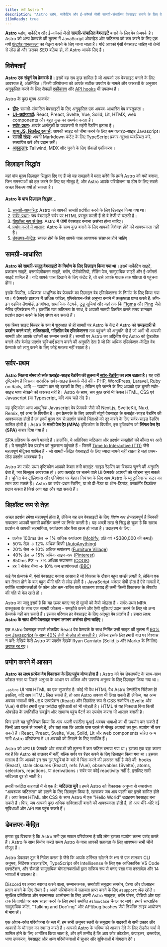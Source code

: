 ```yaml
---
title: क्यों Astro ?
description: "Astro ब्लॉग, मार्केटिंग और ई-कॉमर्स जैसी सामग्री-संचालित वेबसाइट बनाने के लिए वेब फ्रेमवर्क है। जानें कि Astro आपकी अगली वेबसाइट के लिए एक अच्छा विकल्प क्यों हो सकता है।"
i18nReady: true
---
```


**Astro** ब्लॉग, मार्केटिंग और ई-कॉमर्स जैसी **सामग्री-संचालित वेबसाइटें** बनाने के लिए वेब फ्रेमवर्क है। Astro को अन्य फ्रेमवर्क की तुलना में JavaScript ओवरहेड और जटिलता को कम करने के लिए एक नयी [फ्रंटएंड वास्तुकला](/hi/concepts/islands/) का नेतृत्व करने के लिए जाना जाता है। यदि आपको ऐसी वेबसाइट चाहिए जो तेजी से लोड हो और उसका SEO बढ़िया हो, तो Astro आपके लिए है।

## विशेषताएँ

**Astro एक संपूर्ण वेब फ्रेमवर्क है।** इसमें वह सब कुछ शामिल है जो आपको एक वेबसाइट बनाने के लिए आवश्यक है, अंतर्निहित। किसी परियोजना को आपके सटीक उपयोग के मामले और जरूरतों के अनुसार अनुकूलित करने के लिए सैकड़ों [एकीकरण](https://astro.build/integrations/) और [API hooks](/hi/reference/integrations-reference/) भी उपलब्ध हैं।

Astro के कुछ मुख्य आकर्षण:

- **[द्वीप](/hi/concepts/islands/):** सामग्री-संचालित वेबसाइटों के लिए अनुकूलित एक अवयव-आधारित वेब वास्तुकला।
- **[UI-अज्ञेयवादी](/hi/guides/framework-components/):** React, Preact, Svelte, Vue, Solid, Lit, HTMX, web components और बहुत कुछ का समर्थन करता है।
- **[सर्वर-प्रथम](/hi/basics/rendering-modes/):** आपके आगंतुकों के उपकरणों से महंगी रेंडरिंग हटाता है।
- **[शून्य JS, डिफ़ॉल्ट रूप से](/hi/basics/astro-components/):** आपकी साइट को धीमा करने के लिए कम क्लाइंट-साइड Javascript।
- **[सामग्री संग्रह](/hi/guides/content-collections/):** अपनी Markdown कंटेंट के लिए TypeScript प्रकार-सुरक्षा व्यवस्थित करें, सत्यापित करें और प्रदान करें।
- **[अनुकूलन](/hi/guides/integrations-guide/):** Tailwind, MDX और चुनने के लिए सैकड़ों एकीकरण।

## डिज़ाइन सिद्धांत

यहां पांच मुख्य डिज़ाइन सिद्धांत दिए गए हैं जो यह समझाने में मदद करेंगे कि हमने Astro को क्यों बनाया, जिन समस्याओं को हल करने के लिए यह मौजूद है, और Astro आपके परियोजना या टीम के लिए सबसे अच्छा विकल्प क्यों हो सकता है।

 #### Astro के पांच डिज़ाइन सिद्धांत...

1. [सामग्री-आधारित](#सामग्री-आधारित): Astro को आपकी सामग्री प्रदर्शित करने के लिए डिज़ाइन किया गया था।
2. [सर्वर-प्रथम](#सर्वर-प्रथम): जब वेबसाइटें सर्वर पर HTML प्रस्तुत करती हैं तो वे तेजी से चलती हैं।
3. [डिफ़ॉल्ट रूप से तेज़](#डिफ़ॉल्ट-रूप-से-तेज़): Astro में धीमी वेबसाइट बनाना असंभव होना चाहिए।
4. [प्रयोग करने में आसान](#प्रयोग-करने-में-आसान): Astro के साथ कुछ बनाने के लिए आपको विशेषज्ञ होने की आवश्यकता नहीं है।
5. [डेवलपर-केंद्रित](#डेवलपर-केंद्रित): सफल होने के लिए आपके पास आवश्यक संसाधन होने चाहिए।

 ## सामग्री-आधारित

**Astro को सामग्री-समृद्ध वेबसाइटों के निर्माण के लिए डिज़ाइन किया गया था।** इसमें मार्केटिंग साइटें, प्रकाशन साइटें, दस्तावेज़ीकरण साइटें, ब्लॉग, पोर्टफोलियो, लैंडिंग पेज, सामुदायिक साइटें और ई-कॉमर्स साइटें शामिल हैं। यदि आपके पास दिखाने के लिए कंटेंट है, तो उसे आपके पाठक तक शीघ्रता से पहुंचना होगा।

इसके विपरीत, अधिकांश आधुनिक वेब फ्रेमवर्क का डिज़ाइन वेब एप्लिकेशनस के निर्माण के लिए किया गया था। ये फ्रेमवर्क ब्राउज़र में अधिक जटिल, एप्लिकेशन-जैसे अनुभव बनाने में उत्कृष्टता प्राप्त करते हैं: लॉग-इन एडमिन डैशबोर्ड, इनबॉक्स, सामाजिक नेटवर्क, टूडू सूचियां और यहां तक कि [Figma](https://figma.com/) और [Ping](https://ping.gg/) जैसे नेटिव एप्लिकेशन भी। हालाँकि उस जटिलता के साथ, वे आपकी सामग्री वितरित करते समय शानदार प्रदर्शन प्रदान करने के लिए संघर्ष कर सकते हैं।

एक स्थिर साइट बिल्डर के रूप में शुरुआत से ही सामग्री पर Astro के केंद्र ने Astro को **समझदारी से प्रदर्शन करने वाले, शक्तिशाली, गतिशील वेब एप्लिकेशनस** तक पहुंचने की अनुमति दी है जो अभी भी आपकी सामग्री और आपके दर्शकों का सम्मान करते हैं। सामग्री पर Astro का अद्वितीय केंद्र Astro को ट्रेडऑफ़ बनाने और बेजोड़ प्रदर्शन सुविधाएँ प्रदान करने की अनुमति देता है जो कि अधिक एप्लिकेशन-केंद्रित वेब फ्रेमवर्क को लागू करने के लिए कोई मतलब नहीं रखता है।

## सर्वर-प्रथम

**Astro जितना संभव हो सके क्लाइंट-साइड रेंडरिंग की तुलना में [सर्वर-रेंडरिंग](/hi/basics/rendering-modes/) का लाभ उठाता है।** यह वही दृष्टिकोण है जिसका पारंपरिक सर्वर-साइड फ्रेमवर्क जैसे की - PHP, WordPress, Laravel, Ruby on Rails, आदि -- उपयोग कर रहे दशकों के लिए। लेकिन इसे जानने के लिए आपको एक दूसरी सर्वर-साइड भाषा सीखने की ज़रूरत नहीं है। Astro के साथ, सब कुछ अभी भी केवल HTML, CSS एवं Javascript (या Typescript, यदि आप चाहें तो) है।

यह दृष्टिकोण अन्य आधुनिक Javascript वेब फ्रेमवर्क जैसे की Next.js, SvelteKit, Nuxt, Remix, एवं अन्य के विपरीत है। इन फ्रेमवर्क के लिए आपकी संपूर्ण वेबसाइट के क्लाइंट-साइड रेंडरिंग की आवश्यकता होती है एवं इनमें मुख्य रूप से प्रदर्शन संबंधी चिंताओं को दूर करने के लिए सर्वर-साइड रेंडरिंग शामिल होती है। Astro के **मल्टी पेज ऐप (MPA)** दृष्टिकोण के विपरीत, इस दृष्टिकोण को **सिंगल पेज ऐप (SPA)** करार दिया गया है।

SPA प्रतिरूप के अपने फायदे हैं। हालाँकि, ये अतिरिक्त जटिलता और प्रदर्शन समझौतों की कीमत पर आते हैं। ये समझौते पेज प्रदर्शन को नुकसान पहुंचाते हैं - जिसमें [Time to Interactive (TTI)](https://web.dev/interactive/) जैसे महत्वपूर्ण मेट्रिक्स शामिल हैं - जो सामग्री-केंद्रित वेबसाइटों के लिए ज्यादा मायने नहीं रखता है जहां प्रथम-लोड प्रदर्शन आवश्यक है।

Astro का सर्वर-प्रथम दृष्टिकोण आपको केवल तभी क्लाइंट-साइड रेंडरिंग का विकल्प चुनने की अनुमति देता है, जब बिल्कुल आवश्यक हो। आप क्लाइंट पर चलने वाले UI फ्रेमवर्क अवयवों को जोड़ना चुन सकते हैं। चुनिंदा पेज ट्रांज़िशन्स और एनिमेशन पर बेहतर नियंत्रण के लिए आप Astro के व्यू ट्रांज़िशन्स रूटर का लाभ उठा सकते हैं। Astro का सर्वर-प्रथम रेंडरिंग, या तो प्री-रेंडर या ऑन-डिमांड, परफॉर्मेंट डिफॉल्ट प्रदान करता है जिसे आप बढ़ा और बढ़ा सकते हैं।

## डिफ़ॉल्ट रूप से तेज़

अच्छा प्रदर्शन हमेशा महत्वपूर्ण होता है, लेकिन यह उन वेबसाइटों के लिए *विशेष रूप से* महत्वपूर्ण है जिनकी सफलता आपकी सामग्री प्रदर्शित करने पर निर्भर करती है। यह अच्छी तरह से सिद्ध हो चुका है कि खराब प्रदर्शन से आपकी सहभागिता, रूपांतरण और पैसा ख़त्म हो जाता है। उदाहरण के लिए:

- प्रत्येक 100ms तेज़ → 1% अधिक रूपांतरण ([Mobify](https://web.dev/why-speed-matters/), प्रति वर्ष +$380,000 की कमाई)
- 50% तेज़ → 12% अधिक बिक्री ([AutoAnything](https://www.digitalcommerce360.com/2010/08/19/web-accelerator-revs-conversion-and-sales-autoanything/))
- 20% तेज़ → 10% अधिक रूपांतरण ([Furniture Village](https://www.thinkwithgoogle.com/intl/en-gb/marketing-strategies/app-and-mobile/furniture-village-and-greenlight-slash-page-load-times-boosting-user-experience/))
- 40% तेज़ → 15% अधिक साइन-अप ([Pinterest](https://medium.com/pinterest-engineering/driving-user-growth-with-performance-improvements-cfc50dafadd7))
- 850ms तेज़ → 7% अधिक रूपांतरण ([COOK](https://web.dev/why-speed-matters/))
- हर 1 सेकंड धीमा → 10% कम उपयोगकर्ता ([BBC](https://www.creativebloq.com/features/how-the-bbc-builds-websites-that-scale))

कई वेब फ्रेमवर्क में, ऐसी वेबसाइट बनाना आसान है जो विकास के दौरान बहुत अच्छी लगती है, लेकिन एक बार तैनात होने के बाद बहुत धीमी गति से लोड होती है। JavaScript अक्सर दोषी होता है ऐसे मामलों में, क्योंकि उपयोगकर्ताओं के फोन और कम-शक्ति वाले उपकरण शायद ही कभी किसी विकासक के लैपटॉप की गति से मेल खाते हों।

Astro का जादू इसमें है कि यह ऊपर बताए गए दो मूल्यों को कैसे जोड़ता है - सर्वर-प्रथम MPA वास्तुकला के साथ एक सामग्री फोकस - समझौते करने और ऐसी सुविधाएं प्रदान करने के लिए जो अन्य फ्रेमवर्क नहीं कर सकते हैं। इसका परिणाम हर वेबसाइट के लिए अद्भुत वेब प्रदर्शन है। हमारा लक्ष्य: **Astro के साथ धीमी वेबसाइट बनाना लगभग असंभव होना चाहिए।**

एक Astro वेबसाइट सबसे लोकप्रिय React वेब फ्रेमवर्क के साथ निर्मित उसी साइट की तुलना में [90% कम Javascript के साथ 40% तेजी से लोड हो सकती है।](https://twitter.com/t3dotgg/status/1437195415439360003) लेकिन इसके लिए हमारी बात पर विश्वास न करें: देखिये कैसे Astro का प्रदर्शन देखके Ryan Carniato (Solid.js और Marko के निर्माता) [अवाक रह गए](https://youtu.be/2ZEMb_H-LYE?t=8163)।


## प्रयोग करने में आसान

**Astro का लक्ष्य प्रत्येक वेब विकासक के लिए पहुंच योग्य होना है।** Astro को वेब डेवलपमेंट के साथ-साथ कौशल स्तर या पिछले अनुभव के आधार पर अंकित और उपगम्य अनुभव के लिए डिज़ाइन किया गया था।

`.astro` UI भाषा HTML का एक सुपरसेट है: कोई भी वैध HTML वैध Astro टेम्प्लेटिंग सिंटैक्स है! इसलिए, यदि आप HTML लिख सकते हैं, तो आप Astro अवयव भी लिख सकते हैं! लेकिन, यह अन्य अवयव भाषाओं जैसे JSX एक्सप्रेशन (React) और डिफ़ॉल्ट रूप से CSS स्कोपिंग (Svelte और Vue) से प्रेरित हमारी कुछ पसंदीदा सुविधाओं को भी जोड़ती है। HTML से यह निकटता बिना किसी ओवरहेड के प्रगतिशील संवर्द्धन और सामान्य पहुंच पैटर्न का उपयोग करना भी आसान बनाती है।

फिर हमने यह सुनिश्चित किया कि आप अपनी पसंदीदा यूआई अवयव भाषाओं का भी उपयोग कर सकते हैं जिन्हें आप पहले से जानते हैं, और यहां तक कि आपके पास पहले से मौजूद अवयवों का पुन: उपयोग भी कर सकते हैं। React, Preact, Svelte, Vue, Solid, Lit और web components सहित अन्य सभी Astro परियोजना में UI अवयवों को लिखने के लिए समर्थित हैं।

Astro को अन्य UI फ्रेमवर्क और भाषाओं की तुलना में कम जटिल बनाया गया था। इसका एक बड़ा कारण यह है कि Astro को ब्राउज़र में नहीं, बल्कि सर्वर पर रेंडर करने के लिए डिज़ाइन किया गया था। इसका मतलब है कि आपको इन सब गुण/खूबियां के बारे में चिंता करने की ज़रूरत नहीं है जैसे की: hooks (React), stale closures (React), refs (Vue), observables (Svelte), atoms, selectors, reactions, या derivations। सर्वर पर कोई reactivity नहीं है, इसलिए सारी जटिलता दूर हो जाती है।

हमारी पसंदीदा कहावतों में से एक है: **जटिलता चुनें।** हमने Astro को विकासक अनुभव से यथासंभव "आवश्यक जटिलता" को हटाने के लिए डिज़ाइन किया है, खासकर जब आप पहली बार इसमें शामिल होते हैं। आप केवल HTML और CSS के साथ Astro में एक "Hello World" उदाहरण वेबसाइट बना सकते हैं। फिर, जब आपको कुछ अधिक शक्तिशाली बनाने की आवश्यकता होती है, तो आप धीरे-धीरे नई सुविधाओं और API तक पहुंच सकते हैं।


## डेवलपर-केंद्रित

हमारा दृढ़ विश्वास है कि Astro तभी एक सफल परियोजना है यदि लोग इसका उपयोग करना पसंद करते हैं। Astro के साथ निर्माण करते समय Astro के पास आपकी सहायता के लिए आवश्यक सभी चीजें मौजूद हैं।

Astro डेवलपर टूल में निवेश करता है जैसे कि आपके टर्मिनल खोलने के क्षण से एक शानदार CLI अनुभव, सिंटैक्स हाइलाइटिंग, TypeScript और Intellisense के लिए एक आधिकारिक VS Code एक्सटेंशन, और सैकड़ों सामुदायिक योगदानकर्ताओं द्वारा सक्रिय रूप से बनाए रखा गया दस्तावेज़ और 14 भाषाओं में उपलब्ध है।

Discord पर हमारा स्वागत करने वाला, सम्मानजनक, समावेशी समुदाय समर्थन, प्रेरणा और प्रोत्साहन प्रदान करने के लिए तैयार है। अपने परियोजना में सहायता प्राप्त करने के लिए `#support` थ्रेड खोलें। सुरक्षित प्रतिक्रिया और रचनात्मक आलोचना के लिए अपनी Astro साइट्स, ब्लॉग पोस्ट, वीडियो और यहां तक कि प्रगति पर काम साझा करने के लिए हमारे समर्पित `#showcase` चैनल पर जाएं। हमारे साप्ताहिक सामुदायिक कॉल, "Talking and Doc'ing" और API/bug bashes जैसे नियमित लाइव आयोजन में भाग लें।

एक ओपन-स्रोत परियोजना के रूप में, हम सभी अनुभव स्तरों के समुदाय के सदस्यों से सभी प्रकार और आकारों के योगदान का स्वागत करते हैं। आपको Astro के भविष्य को आकार देने के लिए रोडमैप चर्चा में शामिल होने के लिए आमंत्रित किया जाता है, और हमें उम्मीद है कि आप कोर कोडबेस, कंपाइलर, दस्तावेज़, भाषा उपकरण, वेबसाइट और अन्य परियोजनाओं में सुधार और सुविधाओं में योगदान देंगे।
